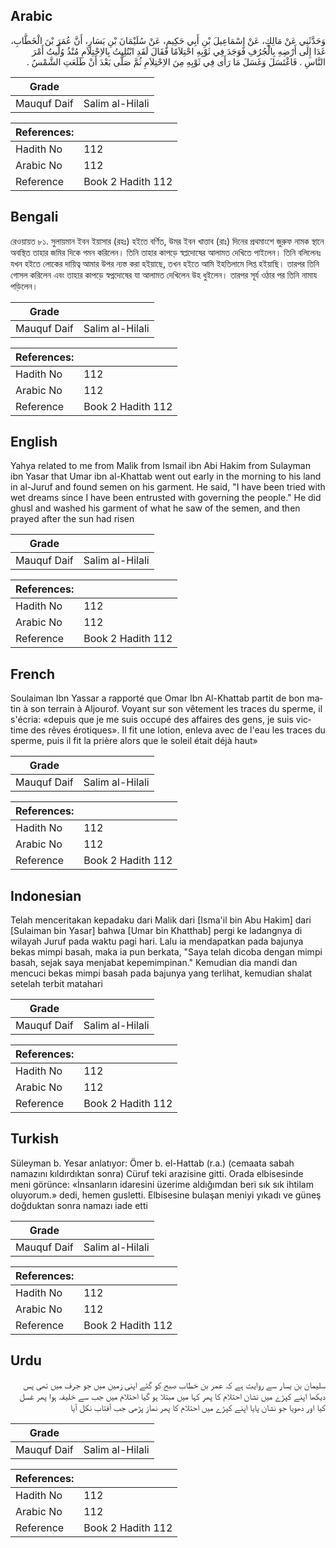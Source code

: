 ## Arabic


<div dir="rtl" lang="ar" style={{fontSize:'larger',backgroundColor:'#f8f9fa',padding:20}}>
وَحَدَّثَنِي عَنْ مَالِكٍ، عَنْ إِسْمَاعِيلَ بْنِ أَبِي حَكِيمٍ، عَنْ سُلَيْمَانَ بْنِ يَسَارٍ، أَنَّ عُمَرَ بْنَ الْخَطَّابِ، غَدَا إِلَى أَرْضِهِ بِالْجُرُفِ فَوَجَدَ فِي ثَوْبِهِ احْتِلاَمًا فَقَالَ لَقَدِ ابْتُلِيتُ بِالاِحْتِلاَمِ مُنْذُ وُلِّيتُ أَمْرَ النَّاسِ ‏.‏ فَاغْتَسَلَ وَغَسَلَ مَا رَأَى فِي ثَوْبِهِ مِنَ الاِحْتِلاَمِ ثُمَّ صَلَّى بَعْدَ أَنْ طَلَعَتِ الشَّمْسُ ‏.‏
</div>
<div style={{backgroundColor:'#f8f9fa',padding:20, marginBottom: 10}}><table> <thead> <tr> <th>Grade</th> <th></th> </tr> </thead> <tbody> <tr><td>Mauquf Daif</td><td>Salim al-Hilali</td></tr></tbody></table><table> <thead> <tr> <th>References:</th> <th></th> </tr> </thead> <tbody><tr><td>Hadith No</td><td>112</td></tr><tr><td>Arabic No</td><td>112</td></tr><tr><td>Reference</td><td>Book 2 Hadith 112</td></tr></tbody></table></div>

## Bengali


<div dir="ltr" lang="bn" style={{fontSize:'larger',backgroundColor:'#f8f9fa',padding:20}}>
রেওয়ায়ত ৮১. সুলায়মান ইবন ইয়াসার (রহঃ) হইতে বর্ণিত, উমর ইবন খাত্তাব (রাঃ) দিনের প্রথমাংশে জুরুফ নামক স্থানে অবস্থিত তাহার জমির দিকে গমন করিলেন। তিনি তাহার কাপড়ে স্বপ্লদোষের আলামত দেখিতে পাইলেন। তিনি বলিলেনঃ যখন হইতে লোকের দায়িত্ব আমার উপর ন্যস্ত করা হইয়াছে, তখন হইতে আমি ইহতিলামে লিপ্ত হইয়াছি। তারপর তিনি গোসল করিলেন এবং তাহার কাপড়ে স্বপ্নদোষের যা আলামত দেখিলেন উহ ধুইলেন। তারপর সূর্য ওঠার পর তিনি নামায পড়িলেন।
</div>
<div style={{backgroundColor:'#f8f9fa',padding:20, marginBottom: 10}}><table> <thead> <tr> <th>Grade</th> <th></th> </tr> </thead> <tbody> <tr><td>Mauquf Daif</td><td>Salim al-Hilali</td></tr></tbody></table><table> <thead> <tr> <th>References:</th> <th></th> </tr> </thead> <tbody><tr><td>Hadith No</td><td>112</td></tr><tr><td>Arabic No</td><td>112</td></tr><tr><td>Reference</td><td>Book 2 Hadith 112</td></tr></tbody></table></div>

## English


<div dir="ltr" lang="en" style={{fontSize:'larger',backgroundColor:'#f8f9fa',padding:20}}>
Yahya related to me from Malik from Ismail ibn Abi Hakim from Sulayman ibn Yasar that Umar ibn al-Khattab went out early in the morning to his land in al-Juruf and found semen on his garment. He said, "I have been tried with wet dreams since I have been entrusted with governing the people." He did ghusl and washed his garment of what he saw of the semen, and then prayed after the sun had risen
</div>
<div style={{backgroundColor:'#f8f9fa',padding:20, marginBottom: 10}}><table> <thead> <tr> <th>Grade</th> <th></th> </tr> </thead> <tbody> <tr><td>Mauquf Daif</td><td>Salim al-Hilali</td></tr></tbody></table><table> <thead> <tr> <th>References:</th> <th></th> </tr> </thead> <tbody><tr><td>Hadith No</td><td>112</td></tr><tr><td>Arabic No</td><td>112</td></tr><tr><td>Reference</td><td>Book 2 Hadith 112</td></tr></tbody></table></div>

## French


<div dir="ltr" lang="fr" style={{fontSize:'larger',backgroundColor:'#f8f9fa',padding:20}}>
Soulaiman Ibn Yassar a rapporté que Omar Ibn Al-Khattab partit de bon matin à son terrain à Aljourof. Voyant sur son vêtement les traces du sperme, il s'écria: «depuis que je me suis occupé des affaires des gens, je suis victime des rêves érotiques». Il fit une lotion, enleva avec de l'eau les traces du sperme, puis il fit la prière alors que le soleil était déjà haut»
</div>
<div style={{backgroundColor:'#f8f9fa',padding:20, marginBottom: 10}}><table> <thead> <tr> <th>Grade</th> <th></th> </tr> </thead> <tbody> <tr><td>Mauquf Daif</td><td>Salim al-Hilali</td></tr></tbody></table><table> <thead> <tr> <th>References:</th> <th></th> </tr> </thead> <tbody><tr><td>Hadith No</td><td>112</td></tr><tr><td>Arabic No</td><td>112</td></tr><tr><td>Reference</td><td>Book 2 Hadith 112</td></tr></tbody></table></div>

## Indonesian


<div dir="ltr" lang="id" style={{fontSize:'larger',backgroundColor:'#f8f9fa',padding:20}}>
Telah menceritakan kepadaku dari Malik dari [Isma'il bin Abu Hakim] dari [Sulaiman bin Yasar] bahwa [Umar bin Khatthab] pergi ke ladangnya di wilayah Juruf pada waktu pagi hari. Lalu ia mendapatkan pada bajunya bekas mimpi basah, maka ia pun berkata, "Saya telah dicoba dengan mimpi basah, sejak saya menjabat kepemimpinan." Kemudian dia mandi dan mencuci bekas mimpi basah pada bajunya yang terlihat, kemudian shalat setelah terbit matahari
</div>
<div style={{backgroundColor:'#f8f9fa',padding:20, marginBottom: 10}}><table> <thead> <tr> <th>Grade</th> <th></th> </tr> </thead> <tbody> <tr><td>Mauquf Daif</td><td>Salim al-Hilali</td></tr></tbody></table><table> <thead> <tr> <th>References:</th> <th></th> </tr> </thead> <tbody><tr><td>Hadith No</td><td>112</td></tr><tr><td>Arabic No</td><td>112</td></tr><tr><td>Reference</td><td>Book 2 Hadith 112</td></tr></tbody></table></div>

## Turkish


<div dir="ltr" lang="tr" style={{fontSize:'larger',backgroundColor:'#f8f9fa',padding:20}}>
Süleyman b. Yesar anlatıyor: Ömer b. el-Hattab (r.a.) (cemaata sabah namazını kıldırdıktan sonra) Cüruf teki arazisine gitti. Orada elbisesinde meni görünce: «İnsanların idaresini üzerime aldığımdan beri sık sık ihtilam oluyorum.» dedi, hemen gusletti. Elbisesine bulaşan meniyi yıkadı ve güneş doğduktan sonra namazı iade etti
</div>
<div style={{backgroundColor:'#f8f9fa',padding:20, marginBottom: 10}}><table> <thead> <tr> <th>Grade</th> <th></th> </tr> </thead> <tbody> <tr><td>Mauquf Daif</td><td>Salim al-Hilali</td></tr></tbody></table><table> <thead> <tr> <th>References:</th> <th></th> </tr> </thead> <tbody><tr><td>Hadith No</td><td>112</td></tr><tr><td>Arabic No</td><td>112</td></tr><tr><td>Reference</td><td>Book 2 Hadith 112</td></tr></tbody></table></div>

## Urdu


<div dir="rtl" lang="ur" style={{fontSize:'larger',backgroundColor:'#f8f9fa',padding:20}}>
سلیمان بن یسار سے روایت ہے کہ عمر بن خطاب صبح کو گئے اپنی زمین میں جو جرف میں تھی پس دیکھا اپنے کپڑے میں نشان احتلام کا پھر کہا میں مبتلا ہو گیا احتلام میں جب سے خلیفہ ہوا پھر غسل کیا اور دھویا جو نشان پایا اپنے کپڑے میں احتلام کا پھر نماز پڑھی جب آفتاب نکل آیا
</div>
<div style={{backgroundColor:'#f8f9fa',padding:20, marginBottom: 10}}><table> <thead> <tr> <th>Grade</th> <th></th> </tr> </thead> <tbody> <tr><td>Mauquf Daif</td><td>Salim al-Hilali</td></tr></tbody></table><table> <thead> <tr> <th>References:</th> <th></th> </tr> </thead> <tbody><tr><td>Hadith No</td><td>112</td></tr><tr><td>Arabic No</td><td>112</td></tr><tr><td>Reference</td><td>Book 2 Hadith 112</td></tr></tbody></table></div>